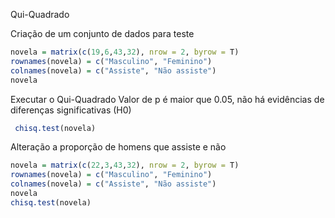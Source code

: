 Qui-Quadrado

Criação de um conjunto de dados para teste

```r
novela = matrix(c(19,6,43,32), nrow = 2, byrow = T)
rownames(novela) = c("Masculino", "Feminino")
colnames(novela) = c("Assiste", "Não assiste")
novela
```
Executar o Qui-Quadrado
Valor de p é maior que 0.05, não há evidências de diferenças significativas (H0)
```r
 chisq.test(novela)
```
Alteração a proporção de homens que assiste e não

```r
novela = matrix(c(22,3,43,32), nrow = 2, byrow = T)
rownames(novela) = c("Masculino", "Feminino")
colnames(novela) = c("Assiste", "Não assiste")
novela
chisq.test(novela)
```

